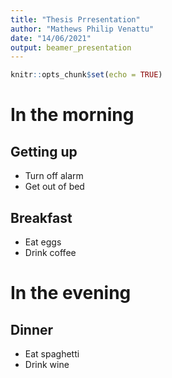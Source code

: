 ```yaml
---
title: "Thesis Prresentation"
author: "Mathews Philip Venattu"
date: "14/06/2021"
output: beamer_presentation
---
```


```r
knitr::opts_chunk$set(echo = TRUE)
```
# In the morning

## Getting up

- Turn off alarm
- Get out of bed

## Breakfast

- Eat eggs
- Drink coffee

# In the evening

## Dinner

- Eat spaghetti
- Drink wine